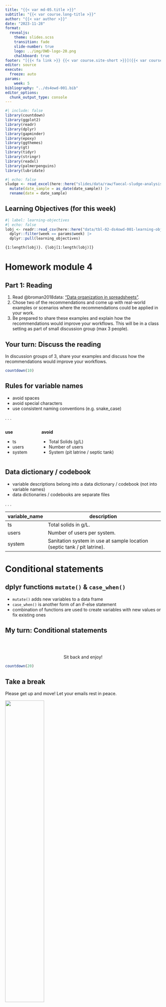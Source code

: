 ```yaml
---
title: "{{< var md-05.title >}}"
subtitle: "{{< var course.long-title >}}"
author: "{{< var author >}}"
date: "2023-11-28"
format: 
  revealjs: 
    theme: slides.scss
    transition: fade
    slide-number: true
    logo: ../img/OWD-logo-20.png
    chalkboard: true
footer: "[{{< fa link >}} {{< var course.site-short >}}]({{< var course.site >}})"
editor: source
execute:
  freeze: auto
params:
    week: 5
bibliography: "../ds4owd-001.bib"
editor_options: 
  chunk_output_type: console
---
```


```r
#| include: false
library(countdown)
library(ggplot2)
library(readr)
library(dplyr)
library(gapminder)
library(epoxy)
library(ggthemes)
library(gt)
library(tidyr)
library(stringr)
library(readxl)
library(palmerpenguins)
library(lubridate)
```

```r
#| echo: false
sludge <- read_excel(here::here("slides/data/raw/faecal-sludge-analysis.xlsx")) |> 
  mutate(date_sample = as_date(date_sample)) |> 
  rename(date = date_sample)
```

## Learning Objectives (for this week)

```r
#| label: learning-objectives
#| echo: false
lobj <- readr::read_csv(here::here("data/tbl-02-ds4owd-001-learning-objectives.csv")) |> 
  dplyr::filter(week == params$week) |>
  dplyr::pull(learning_objectives)

```

```epoxy
{1:length(lobj)}. {lobj[1:length(lobj)]}
```

# Homework module 4 {background-color="#4C326A"}

## Part 1: Reading

1.  Read @broman2018data: ["Data organization in spreadsheets"](https://www.tandfonline.com/doi/full/10.1080/00031305.2017.1375989).
2.  Chose two of the recommendations and come up with [real-world examples]{.highlight-yellow} or scenarios where the recommendations could be applied in your work.
3.  Be prepared to share these examples and [explain how the recommendations would improve your workflows]{.highlight-yellow}. This will be in a class setting as part of small discussion group (max 3 people).

## Your turn: Discuss the reading

::: task
In discussion groups of 3, share your examples and discuss how the recommendations would improve your workflows.
:::

```r
countdown(10)
```

## Rules for variable names

-   avoid spaces
-   avoid special characters
-   use consistent naming conventions (e.g. snake_case)

. . .

::: columns
::: {.column width="20%"}
**use**

-   ts
-   users
-   system
:::

::: {.column width="80%"}
**avoid**

-   Total Solids (g/L)
-   Number of users
-   System (pit latrine / septic tank)
:::
:::

## Data dictionary / codebook

-   variable descriptions belong into a data dictionary / codebook (not into variable names)
-   data dictionaries / codebooks are separate files

. . . 

| variable_name | description                                                             |
|---------------|-------------------------------------------------------------------------|
| ts            | Total solids in g/L.                                                    |
| users         | Number of users per system.                                             |
| system        | Sanitation system in use at sample location (septic tank / pit latrine). |

# Conditional statements {background-color="#4C326A"}

## dplyr functions `mutate()` & `case_when()`

-   `mutate()` adds new variables to a data frame
-   `case_when()` is another form of an if-else statement
-   combination of functions are used to create variables with new values or fix existing ones

## My turn: Conditional statements

<br><br>

::: {.hand-purple-large style="text-align: center;"}
Sit back and enjoy!
:::

```r
countdown(20)
```

## Take a break

[Please get up and move!]{.highlight-yellow} Let your emails rest in peace.

![](img/lec-05/pixel-art-beach.png){width="50%" fig-alt="A pixel art style image of a serene beach scene. The beach is lined with tall, lush palm trees swaying gently in the breeze. The sand is golden and pristine, meeting the clear blue waters of the ocean. The sky is a gradient of soft blues, with a few fluffy white clouds drifting lazily. The sun is setting in the background, casting warm orange and pink hues across the sky and sea, creating a tranquil and picturesque setting."}

```r
countdown(minutes = 10)
```

::: footer
Image generated with [DALL-E 3 by OpenAI](https://openai.com/blog/dall-e/)
:::

## Your turn: md-05-exercises - conditions

::: task
1.  Open [posit.cloud](https://posit.cloud) in your browser (use your bookmark).
2.  Open the [ds4owd workspace]{.highlight-yellow} for the course.
3.  In the File Manager in the bottom right window, locate the [`md-05a-conditions-your-turn.qmd`]{.highlight-yellow} file and click on it to open it in the top left window.
4.  Follow instructions in the file
:::

```r
countdown(20)
```

## Task 1 {.scrollable}

1.  A mistake happened during data entry for sample id 16. Use `mutate()` and `case_when()` to change the ts value of 0.72 to 8.72.

```r
#| echo: true
#| eval: false
sludge |> 
    mutate(ts = case_when(
        ts ==  0.72 ~ 8.72,
        .default = ts
    ))
```

```r
#| echo: false
#| eval: true
sludge |> 
    mutate(ts = case_when(
        ts ==  0.72 ~ 8.72,
        .default = ts
    )) |> 
  gt()
```

## Task 2

1.  Another mistake happened during data entry for sample id 6. Use `mutate()` and `case_when()` to change the system value of id 6 from "pit latrine" to "septic tank".

```r
#| echo: true
#| eval: false
sludge |> 
    mutate(system = case_when(
        id ==  6 ~ "septic tank",
        .default = system
    ))

```

```r
#| echo: false
#| eval: true
sludge |> 
    mutate(system = case_when(
        id ==  6 ~ "septic tank",
        .default = system
    )) |> 
  gt()

```

## Task 3 (stretch goal)

1.  Add a new variable with the name `ts_cat` to the dataframe. that categorises sludge samples into low, medium and high solids content.Use `mutate()` and `case_when()` to create the new variable.

-   samples with less than 15 g/L are categorised as low
-   samples with 15 g/L to 50 g/L are categorised as medium
-   samples with more than 50 g/L are categorised as high

## Task 3 (stretch goal)

```r
#| echo: true
#| eval: false
sludge |> 
    mutate(ts_cat = case_when(
        ts < 15 ~ "low",
        ts >= 15 & ts <= 50 ~ "medium",
        ts > 50 ~ "high"
    ))
```

```r
#| echo: false
#| eval: true
sludge |> 
    mutate(ts_cat = case_when(
        ts < 15 ~ "low",
        ts >= 15 & ts <= 50 ~ "medium",
        ts > 50 ~ "high"
    )) |> 
  gt()
```

## Task 3 (stretch goal)

```r
#| echo: true
#| eval: false
sludge |> 
    mutate(ts_cat = case_when(
        ts < 15 ~ "low",
        ts >= 15 & ts <= 50 ~ "medium",
        ts > 50 ~ "high"
    )) |> 
  count(ts_cat)
```

```r
#| echo: false
#| eval: true
sludge |> 
    mutate(ts_cat = case_when(
        ts < 15 ~ "low",
        ts >= 15 & ts <= 50 ~ "medium",
        ts > 50 ~ "high"
    )) |> 
    count(ts_cat) |> 
  gt()
```

# Dates and times {background-color="#4C326A"}

## Dates and times in R

-   Dates and times are stored as numbers in R
-   Dates are stored as the number of days since 1970-01-01
-   Times are stored as the number of seconds since 1970-01-01 00:00:00
-   Dates and times are stored as numeric values, but can be formatted to look like dates and times

## My turn: Dates

<br><br>

::: {.hand-purple-large style="text-align: center;"}
Sit back and enjoy!
:::

```r
countdown(15)
```

## Take a break

[Please get up and move!]{.highlight-yellow} Let your emails rest in peace.

![](img/lec-05/pixel-art-beach.png){width="50%" fig-alt="A pixel art style image of a serene beach scene. The beach is lined with tall, lush palm trees swaying gently in the breeze. The sand is golden and pristine, meeting the clear blue waters of the ocean. The sky is a gradient of soft blues, with a few fluffy white clouds drifting lazily. The sun is setting in the background, casting warm orange and pink hues across the sky and sea, creating a tranquil and picturesque setting."}

```r
countdown(minutes = 10)
```

::: footer
Image generated with [DALL-E 3 by OpenAI](https://openai.com/blog/dall-e/)
:::

# Tables display {background-color="#4C326A"}

## R packages for displaying tables

-   Many packages for displaying tables in R
-   `gt` package is one of the most popular and flexible
-   `kable()` function of `knitr` package useful for simple tables

## Our turn: md-05-exercises - tables

::: task
1.  Open [posit.cloud](https://posit.cloud) in your browser (use your bookmark).
2.  Open the [ds4owd workspace]{.highlight-yellow} for the course.
3.  Click [Start]{.highlight-yellow} next to [md-05-exercises]{.highlight-yellow}.
4.  In the File Manager in the bottom right window, locate the [`md-03c-tables.qmd`]{.highlight-yellow} file and click on it to open it in the top left window.
:::

```r
countdown(30)
```

# Cross references {background-color="#4C326A"}

## Cross references

-   Help readers to navigate your document with numbered references and hyperlinks to entities like figures and tables.

-   Cross referencing steps:

    -   Add a caption to your figure or table.
    -   Give an ID to your figure or table, starting with `fig-` or `tbl-`.
    -   Refer to it with `@fig-...` or `@tbl-...`.

## Table cross references {.smaller}

The presence of the caption (`A few penguins`) and label (`#tbl-penguins`) make this table referenceable:

See `@tbl-penguins` for data on a few penguins.

becomes:

See @tbl-penguins for data on a few penguins.

```r
#| echo: fenced
#| label: tbl-penguins
#| tbl-cap: A few penguins

head(penguins) |> 
  gt()
```


# Homework assignments module 5 {background-color="#4C326A"}

## Module 5 documentation

::: learn-more
[ds4owd-001.github.io/website/modules/md-05.html](https://ds4owd-001.github.io/website/modules/md-05.html)

```{=html}
<iframe src="https://ds4owd-001.github.io/website/modules/md-05.html" width="100%" height="500" style="border:2px solid #123233;" title="Module 5 documentation"></iframe>
```
:::

## Bring your own data for the capstone project

1. Find a dataset that you would like to work with.
2. Create a new repository on GitHub & clone to Posit Cloud.
3. Upload your data. 
4. Create a new Quarto document an describe why you have chose this data.

## Suitable datasets

- non-sensitive data that can be shared openly
- data that you have permission to use

## Homework due date

-   Homework assignment due: [Monday, December 4th]{.highlight-yellow}
-   Correction & feedback phase up to: Thursday, December 7th

# Wrap-up {background-color="#4C326A"}

## Thanks! `r emo::ji("sunflower")`

Slides created via revealjs and Quarto: https://quarto.org/docs/presentations/revealjs/ Access slides as [PDF on GitHub](https://github.com/ds4owd-001/website/raw/main/slides/lec-03-transformation.pdf)

All material is licensed under [Creative Commons Attribution Share Alike 4.0 International](https://creativecommons.org/licenses/by-sa/4.0/).

## References
